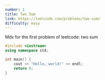 ```yaml
---
number: 1
title: Two Sum
link: https://leetcode.com/problems/two-sum/
difficulty: easy
---
```


Mdx for the first problem of leetcode: two sum

```cpp
#include <iostream>
using namespace std;

int main() {
    cout << "Hello, world!" << endl;
    return 0;
}
```
